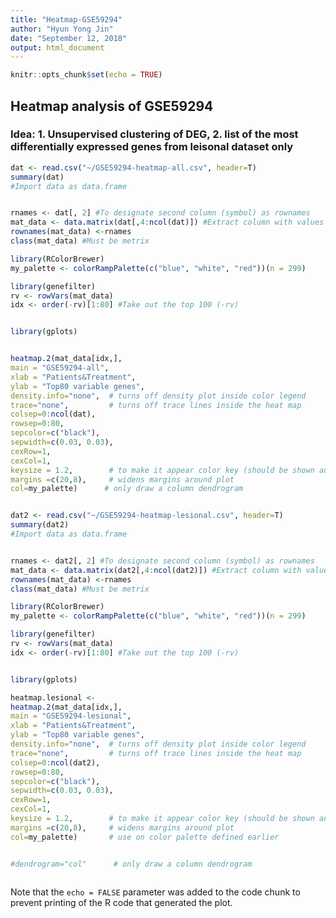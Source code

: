 ```yaml
---
title: "Heatmap-GSE59294"
author: "Hyun Yong Jin"
date: "September 12, 2018"
output: html_document
---
```


```r
knitr::opts_chunk$set(echo = TRUE)
```

## Heatmap analysis of GSE59294
### Idea: 1. Unsupervised clustering of DEG, 2. list of the most differentially expressed genes from leisonal dataset only

```r
dat <- read.csv("~/GSE59294-heatmap-all.csv", header=T)
summary(dat)
#Import data as data.frame


rnames <- dat[, 2] #To designate second column (symbol) as rownames
mat_data <- data.matrix(dat[,4:ncol(dat)]) #Extract column with values and assigne the data as "metrix"
rownames(mat_data) <-rnames 
class(mat_data) #Must be metrix

library(RColorBrewer)
my_palette <- colorRampPalette(c("blue", "white", "red"))(n = 299)

library(genefilter)
rv <- rowVars(mat_data)
idx <- order(-rv)[1:80] #Take out the top 100 (-rv) 


library(gplots)  


heatmap.2(mat_data[idx,],
main = "GSE59294-all",
xlab = "Patients&Treatment",
ylab = "Top80 variable genes",
density.info="none",  # turns off density plot inside color legend
trace="none",         # turns off trace lines inside the heat map
colsep=0:ncol(dat),
rowsep=0:80,
sepcolor=c("black"),
sepwidth=c(0.03, 0.03),
cexRow=1,
cexCol=1,
keysize = 1.2,        # to make it appear color key (should be shown automatically but sometimes disappear)
margins =c(20,8),     # widens margins around plot
col=my_palette)      # only draw a column dendrogram



```




```r
dat2 <- read.csv("~/GSE59294-heatmap-lesional.csv", header=T)
summary(dat2)
#Import data as data.frame


rnames <- dat2[, 2] #To designate second column (symbol) as rownames
mat_data <- data.matrix(dat2[,4:ncol(dat2)]) #Extract column with values and assigne the data as "metrix"
rownames(mat_data) <-rnames 
class(mat_data) #Must be metrix

library(RColorBrewer)
my_palette <- colorRampPalette(c("blue", "white", "red"))(n = 299)

library(genefilter)
rv <- rowVars(mat_data)
idx <- order(-rv)[1:80] #Take out the top 100 (-rv) 


library(gplots)  

heatmap.lesional <- 
heatmap.2(mat_data[idx,],
main = "GSE59294-lesional",
xlab = "Patients&Treatment",
ylab = "Top80 variable genes",
density.info="none",  # turns off density plot inside color legend
trace="none",         # turns off trace lines inside the heat map
colsep=0:ncol(dat2),
rowsep=0:80,
sepcolor=c("black"),
sepwidth=c(0.03, 0.03),
cexRow=1,
cexCol=1,
keysize = 1.2,        # to make it appear color key (should be shown automatically but sometimes disappear)
margins =c(20,8),     # widens margins around plot
col=my_palette)       # use on color palette defined earlier 


#dendrogram="col"      # only draw a column dendrogram



```









Note that the `echo = FALSE` parameter was added to the code chunk to prevent printing of the R code that generated the plot.
